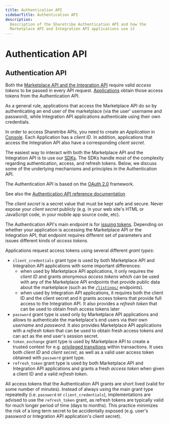 ```yaml
---
title: Authentication API
sidebarTitle: Authentication API
description:
  Description of the Sharetribe Authentication API and how the
  Marketplace API and Integration API applications use it
---
```



# Authentication API

## Authentication API

Both the
[Marketplace API and the Integration API](/concepts/api-sdk/marketplace-api-integration-api/)
require valid _access tokens_ to be passed in every API request.
[Applications](/concepts/development/applications/) obtain those access
tokens from the Authentication API.

As a general rule, applications that access the Marketplace API do so by
authenticating an end user of the marketplace (via the user' username
and password), while Integration API applications authenticate using
their own credentials.

In order to access Sharetribe APIs, you need to create an _Application_
in [Console](https://console.sharetribe.com/advanced/applications). Each
Application has a _client ID_. In addition, applications that access the
Integration API also have a corresponding _client secret_.

<Callout type="info">

The easiest way to interact with both the Marketplace API and the
Integration API is to use our [SDKs](/concepts/api-sdk/js-sdk/). The
SDKs handle most of the complexity regarding authentication, access, and
refresh tokens. Below, we discuss some of the underlying mechanisms and
principles in the Authentication API.

</Callout>

The Authentication API is based on the [OAuth 2.0](https://oauth.net/2/)
framework.

See also the
[Authentication API reference documentation](https://www.sharetribe.com/api-reference/authentication.html)

<Callout type="warning">

The _client secret_ is a secret value that must be kept safe and secure.
Never expose your _client secret_ publicly (e.g. in your web site's HTML
or JavaScript code, in your mobile app source code, etc).

</Callout>

The Authentication API's main endpoint is for
[issuing tokens](https://www.sharetribe.com/api-reference/authentication.html#issuing-tokens).
Depending on whether your application is accessing the Marketplace API
or the Integration API, that endpoint requires different set of
parameters and issues different kinds of _access tokens_.

Applications request access tokens using several different _grant
types_:

- `client_credentials` grant type is used by both Marketplace API and
  Integration API applications with some important differences:
  - when used by Marketplace API applications, it only requires the
    _client ID_ and grants _anonymous access tokens_ which can be used
    with any of the Marketplace API endpoints that provide public data
    about the marketplace (such as the
    [`/listings/`](https://www.sharetribe.com/api-reference/marketplace.html#listings)
    endpoints).
  - when used by Integration API applications, it requires both the
    client ID and the client secret and it grants access tokens that
    provide full access to the Integration API. It also provides a
    _refresh token_ that can be used to obtain fresh access tokens later
- `password` grant type is used only by Marketplace API applications and
  allows to authenticate the marketplace's end users via their own
  _username_ and _password_. It also provides Marketplace API
  applications with a _refresh token_ that can be used to obtain fresh
  access tokens and can act as the end user's session secret.
- `token_exchange` grant type is used by Marketplace API to create a
  trusted context for e.g.
  [privileged transitions](/concepts/transactions/privileged-transitions/)
  within transactions. It uses both _client ID_ and _client secret_, as
  well as a valid user access token obtained with `password` grant type.
- `refresh_token` grant type is used by both Marketplace API and
  Integration API applications and grants a fresh _access token_ when
  given a client ID and a valid _refresh token_.

All access tokens that the Authentication API grants are short lived
(valid for some number of minutes). Instead of always using the main
grant type repeatedly (i.e. `password` or `client_credentials`),
implementations are advised to use the `refresh_token` grant, as refresh
tokens are typically valid for much longer period of time (days to
months). This practice minimizes the risk of a long term secret to be
accidentally exposed (e.g. user's password or Integration API
application's client secret).
